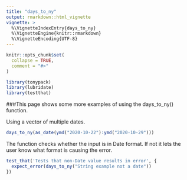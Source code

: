 ```yaml
---
title: "days_to_ny"
output: rmarkdown::html_vignette
vignette: >
  %\VignetteIndexEntry{days_to_ny}
  %\VignetteEngine{knitr::rmarkdown}
  %\VignetteEncoding{UTF-8}
---
```


```r
knitr::opts_chunk$set(
  collapse = TRUE,
  comment = "#>"
)
```

```r
library(tonypack)
library(lubridate)
library(testthat)
```


###This page shows some more examples of using the days_to_ny() function.


Using a vector of multiple dates.
```r
days_to_ny(as_date(ymd("2020-10-22"):ymd("2020-10-29")))

```


The function checks whether the input is in Date format. If not it lets the user know what format is causing the error.
```r
test_that('Tests that non-Date value results in error', {
  expect_error(days_to_ny("String example not a date"))
})


```


